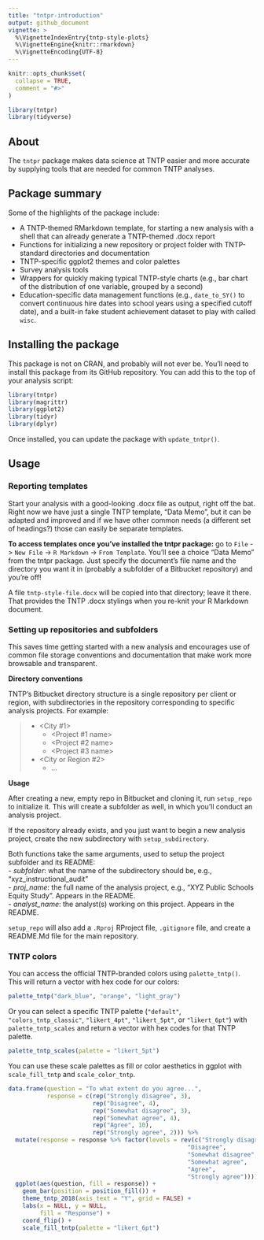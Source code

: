 ```yaml
---
title: "tntpr-introduction"
output: github_document
vignette: >
  %\VignetteIndexEntry{tntp-style-plots}
  %\VignetteEngine{knitr::rmarkdown}
  %\VignetteEncoding{UTF-8}
---
```


```r
knitr::opts_chunk$set(
  collapse = TRUE,
  comment = "#>"
)
```

```r
library(tntpr)
library(tidyverse)
```

## About

The `tntpr` package makes data science at TNTP easier and more accurate by 
supplying tools that are needed for common TNTP analyses.

## Package summary

Some of the highlights of the package include:

- A TNTP-themed RMarkdown template, for starting a new analysis with a shell that can already generate a TNTP-themed .docx report 
- Functions for initializing a new repository or project folder with TNTP-standard directories and documentation 
- TNTP-specific ggplot2 themes and color palettes
- Survey analysis tools
- Wrappers for quickly making typical TNTP-style charts (e.g., bar chart of the distribution of one variable, grouped by a second)
- Education-specific data management functions (e.g., `date_to_SY()` to convert continuous hire dates into school years using a specified cutoff date), and a built-in fake student achievement dataset to play with called `wisc`.

## Installing the package

This package is not on CRAN, and probably will not ever be.  You'll need to install this package from its GitHub repository.  You can add this to the top of your analysis script:

```r
library(tntpr)
library(magrittr)
library(ggplot2)
library(tidyr)
library(dplyr)
```

Once installed, you can update the package with `update_tntpr()`.

## Usage

### Reporting templates

Start your analysis with a good-looking .docx file as output, right off the bat.
Right now we have just a single TNTP template, "Data Memo", but it can be 
adapted and improved and if we have other common needs (a different set of 
headings?) those can easily be separate templates.

**To access templates once you've installed the tntpr package:** go to `File` -> `New File` -> `R Markdown` -> `From Template`.  You'll see a choice "Data Memo" from the tntpr 
package.  Just specify the document's file name and the directory you want it 
in (probably a subfolder of a Bitbucket repository) and you're off!

A file `tntp-style-file.docx` will be copied into that directory; leave it there.
That provides the TNTP .docx stylings when you re-knit your R Markdown document.

### Setting up repositories and subfolders
This saves time getting started with a new analysis and encourages use of common 
file storage conventions and documentation that make work more browsable and transparent.

**Directory conventions**

TNTP's Bitbucket directory structure is a single repository per client or region, with 
subdirectories in the repository corresponding to specific analysis projects. For example:

> - <City #1>
>   - <City abbreviation> <Project #1 name>
>   - <City abbreviation> <Project #2 name>
>   - <City abbreviation> <Project #3 name>
> - <City or Region #2>
>   - ...

**Usage**

After creating a new, empty repo in Bitbucket and cloning it, run `setup_repo` to 
initialize it.  This will create a subfolder as well, in which you'll conduct an analysis project.

If the repository already exists, and you just want to begin a new analysis project, 
create the new subdirectory with `setup_subdirectory`.

Both functions take the same arguments, used to setup the project subfolder and its README:  
 -  *subfolder*: what the name of the subdirectory should be, e.g., "xyz_instructional_audit"  
 -  *proj_name*: the full name of the analysis project, e.g., "XYZ Public Schools Equity Study".  Appears in the README.  
 -  *analyst_name*: the analyst(s) working on this project.  Appears in the README.  

`setup_repo` will also add a `.Rproj` RProject file, `.gitignore` file, and create a README.Md file for the main repository.

### TNTP colors

You can access the official TNTP-branded colors using `palette_tntp()`.  This will 
return a vector with hex code for our colors:
```r
palette_tntp("dark_blue", "orange", "light_gray")
```

Or you can select a specific TNTP palette (`"default"`, `"colors_tntp_classic"`, `"likert_4pt"`, 
`"likert_5pt"`, or `"likert_6pt"`) with `palette_tntp_scales` and return a vector with hex 
codes for that TNTP palette. 

```r
palette_tntp_scales(palette = "likert_5pt")
```

You can use these scale palettes as fill or color aesthetics in ggplot with `scale_fill_tntp` and `scale_color_tntp`.

```r

data.frame(question = "To what extent do you agree...", 
           response = c(rep("Strongly disagree", 3), 
                        rep("Disagree", 4), 
                        rep("Somewhat disagree", 3), 
                        rep("Somewhat agree", 4),  
                        rep("Agree", 10), 
                        rep("Strongly agree", 2))) %>% 
  mutate(response = response %>% factor(levels = rev(c("Strongly disagree", 
                                                   "Disagree", 
                                                   "Somewhat disagree", 
                                                   "Somewhat agree",
                                                   "Agree", 
                                                   "Strongly agree")))) %>% 
  ggplot(aes(question, fill = response)) + 
    geom_bar(position = position_fill()) + 
    theme_tntp_2018(axis_text = "Y", grid = FALSE) + 
    labs(x = NULL, y = NULL, 
         fill = "Response") + 
    coord_flip() + 
    scale_fill_tntp(palette = "likert_6pt")

```
